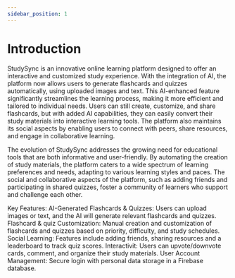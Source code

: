 ```yaml
---
sidebar_position: 1
---
```

# Introduction

StudySync is an innovative online learning platform designed to offer an interactive and customized study experience. With the integration of AI, the platform now allows users to generate flashcards and quizzes automatically, using uploaded images and text. This AI-enhanced feature significantly streamlines the learning process, making it more efficient and tailored to individual needs. Users can still create, customize, and share flashcards, but with added AI capabilities, they can easily convert their study materials into interactive learning tools. The platform also maintains its social aspects by enabling users to connect with peers, share resources, and engage in collaborative learning.

The evolution of StudySync addresses the growing need for educational tools that are both informative and user-friendly. By automating the creation of study materials, the platform caters to a wide spectrum of learning preferences and needs, adapting to various learning styles and paces. The social and collaborative aspects of the platform, such as adding friends and participating in shared quizzes, foster a community of learners who support and challenge each other.

Key Features:
AI-Generated Flashcards & Quizzes: Users can upload images or text, and the AI will generate relevant flashcards and quizzes.
Flashcard & quiz Customization: Manual creation and customization of flashcards and quizzes based on priority, difficulty, and study schedules.
Social Learning: Features include adding friends, sharing resources and a leaderboard to track quiz scores.
Interactivit: Users can upvote/downvote cards, comment, and organize their study materials.
User Account Management: Secure login with personal data storage in a Firebase database.
